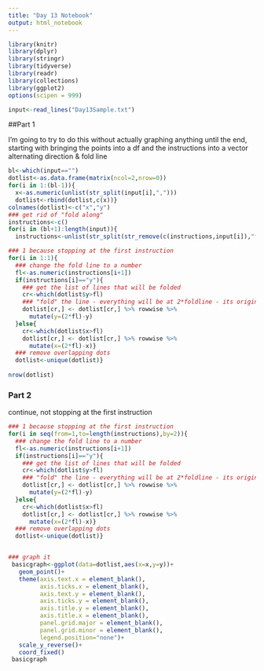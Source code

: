 ```yaml
---
title: "Day 13 Notebook"
output: html_notebook
---
```


```r
library(knitr)
library(dplyr)
library(stringr)
library(tidyverse)
library(readr)
library(collections)
library(ggplot2)
options(scipen = 999)
```

```r
input<-read_lines("Day13Sample.txt")

```

##Part 1

I'm going to try to do this without actually graphing anything until the end, starting with bringing the points into a df and the instructions into a vector alternating direction & fold line
```r
bl<-which(input=="")
dotlist<-as.data.frame(matrix(ncol=2,nrow=0))
for(i in 1:(bl-1)){
  x<-as.numeric(unlist(str_split(input[i],",")))
  dotlist<-rbind(dotlist,c(x))}
colnames(dotlist)<-c("x","y")
### get rid of "fold along"
instructions<-c()
for(i in (bl+1):length(input)){
  instructions<-unlist(str_split(str_remove(c(instructions,input[i]),"fold along "),"="))}
```




```r
### 1 because stopping at the first instruction
for(i in 1:1){
  ### change the fold line to a number
  fl<-as.numeric(instructions[i+1])
  if(instructions[i]=="y"){
    ### get the list of lines that will be folded
    cr<-which(dotlist$y>fl)
    ### "fold" the line - everything will be at 2*foldline - its original place
    dotlist[cr,] <- dotlist[cr,] %>% rowwise %>%
      mutate(y=(2*fl)-y)
  }else{
    cr<-which(dotlist$x>fl)
    dotlist[cr,] <- dotlist[cr,] %>% rowwise %>%
      mutate(x=(2*fl)-x)}
  ### remove overlapping dots
  dotlist<-unique(dotlist)}
  
nrow(dotlist)
```
### Part 2
continue, not stopping at the first instruction

```r
### 1 because stopping at the first instruction
for(i in seq(from=1,to=length(instructions),by=2)){
  ### change the fold line to a number
  fl<-as.numeric(instructions[i+1])
  if(instructions[i]=="y"){
    ### get the list of lines that will be folded
    cr<-which(dotlist$y>fl)
    ### "fold" the line - everything will be at 2*foldline - its original place
    dotlist[cr,] <- dotlist[cr,] %>% rowwise %>%
      mutate(y=(2*fl)-y)
  }else{
    cr<-which(dotlist$x>fl)
    dotlist[cr,] <- dotlist[cr,] %>% rowwise %>%
      mutate(x=(2*fl)-x)}
  ### remove overlapping dots
  dotlist<-unique(dotlist)}


### graph it
 basicgraph<-ggplot(data=dotlist,aes(x=x,y=y))+
   geom_point()+
   theme(axis.text.x = element_blank(),
         axis.ticks.x = element_blank(),
         axis.text.y = element_blank(),
         axis.ticks.y = element_blank(),
         axis.title.y = element_blank(),
         axis.title.x = element_blank(),
         panel.grid.major = element_blank(),
         panel.grid.minor = element_blank(),
         legend.position="none")+
   scale_y_reverse()+
   coord_fixed()
 basicgraph
```

